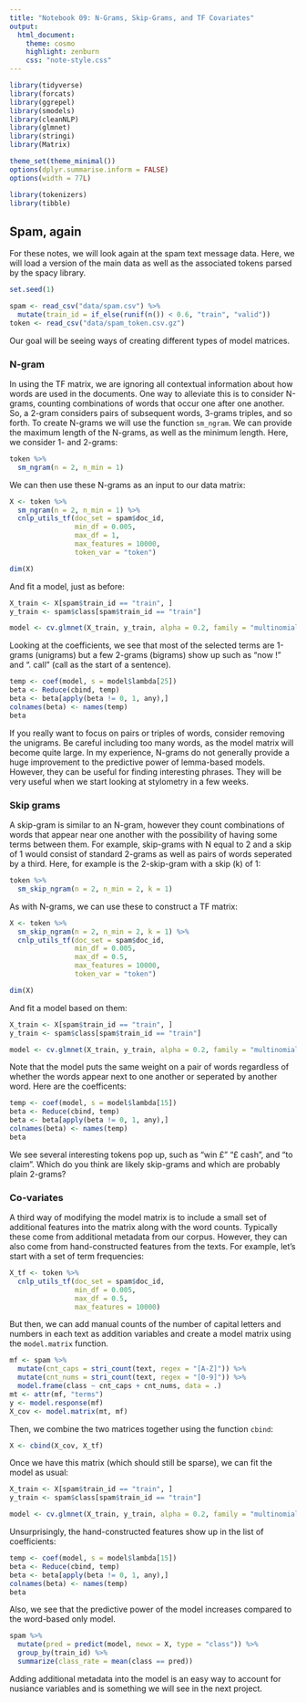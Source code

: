 ```yaml
---
title: "Notebook 09: N-Grams, Skip-Grams, and TF Covariates"
output:
  html_document:
    theme: cosmo
    highlight: zenburn
    css: "note-style.css"
---
```


```r
library(tidyverse)
library(forcats)
library(ggrepel)
library(smodels)
library(cleanNLP)
library(glmnet)
library(stringi)
library(Matrix)

theme_set(theme_minimal())
options(dplyr.summarise.inform = FALSE)
options(width = 77L)
```

```r
library(tokenizers)
library(tibble)
```

## Spam, again

For these notes, we will look again at the spam text message data. Here, we will
load a version of the main data as well as the associated tokens parsed by the
spacy library.

```r
set.seed(1)

spam <- read_csv("data/spam.csv") %>%
  mutate(train_id = if_else(runif(n()) < 0.6, "train", "valid"))
token <- read_csv("data/spam_token.csv.gz")
```

Our goal will be seeing ways of creating different types of model matrices.

### N-gram

In using the TF matrix, we are ignoring all contextual information about how
words are used in the documents. One way to alleviate this is to consider
N-grams, counting combinations of words that occur one after one another. So,
a 2-gram considers pairs of subsequent words, 3-grams triples, and so forth.
To create N-grams we will use the function `sm_ngram`. We can provide the
maximum length of the N-grams, as well as the minimum length. Here, we consider
1- and 2-grams:

```r
token %>%
  sm_ngram(n = 2, n_min = 1)
```

We can then use these N-grams as an input to our data matrix:

```r
X <- token %>%
  sm_ngram(n = 2, n_min = 1) %>%
  cnlp_utils_tf(doc_set = spam$doc_id,
                min_df = 0.005,
                max_df = 1,
                max_features = 10000,
                token_var = "token")

dim(X)
```

And fit a model, just as before:

```r
X_train <- X[spam$train_id == "train", ]
y_train <- spam$class[spam$train_id == "train"]

model <- cv.glmnet(X_train, y_train, alpha = 0.2, family = "multinomial")
```

Looking at the coefficients, we see that most of the selected terms are
1-grams (unigrams) but a few 2-grams (bigrams) show up such as "now !" and
". call" (call as the start of a sentence).

```r
temp <- coef(model, s = model$lambda[25])
beta <- Reduce(cbind, temp)
beta <- beta[apply(beta != 0, 1, any),]
colnames(beta) <- names(temp)
beta
```

If you really want to focus on pairs or triples of words, consider removing the
unigrams. Be careful including too many words, as the model matrix will become
quite large. In my experience, N-grams do not generally provide a huge
improvement to the predictive power of lemma-based models. However, they can be
useful for finding interesting phrases. They will be very useful when we start
looking at stylometry in a few weeks.

### Skip grams

A skip-gram is similar to an N-gram, however they count combinations of words
that appear near one another with the possibility of having some terms between
them. For example, skip-grams with N equal to 2 and a skip of 1 would consist
of standard 2-grams as well as pairs of words seperated by a third. Here, for
example is the 2-skip-gram with a skip (k) of 1:

```r
token %>%
  sm_skip_ngram(n = 2, n_min = 2, k = 1)
```

As with N-grams, we can use these to construct a TF matrix:

```r
X <- token %>%
  sm_skip_ngram(n = 2, n_min = 2, k = 1) %>%
  cnlp_utils_tf(doc_set = spam$doc_id,
                min_df = 0.005,
                max_df = 0.5,
                max_features = 10000,
                token_var = "token")

dim(X)
```

And fit a model based on them:

```r
X_train <- X[spam$train_id == "train", ]
y_train <- spam$class[spam$train_id == "train"]

model <- cv.glmnet(X_train, y_train, alpha = 0.2, family = "multinomial")
```

Note that the model puts the same weight on a pair of words regardless of
whether the words appear next to one another or seperated by another word.
Here are the coefficents:

```r
temp <- coef(model, s = model$lambda[15])
beta <- Reduce(cbind, temp)
beta <- beta[apply(beta != 0, 1, any),]
colnames(beta) <- names(temp)
beta
```

We see several interesting tokens pop up, such as "win £" "£ cash", and
"to claim". Which do you think are likely skip-grams and which are probably
plain 2-grams?

### Co-variates

A third way of modifying the model matrix is to include a small set of
additional features into the matrix along with the word counts. Typically
these come from additional metadata from our corpus. However, they can also
come from hand-constructed features from the texts. For example, let's start
with a set of term frequencies:

```r
X_tf <- token %>%
  cnlp_utils_tf(doc_set = spam$doc_id,
                min_df = 0.005,
                max_df = 0.5,
                max_features = 10000)
```

But then, we can add manual counts of the number of capital letters and numbers
in each text as addition variables and create a model matrix using the
`model.matrix` function.

```r
mf <- spam %>%
  mutate(cnt_caps = stri_count(text, regex = "[A-Z]")) %>%
  mutate(cnt_nums = stri_count(text, regex = "[0-9]")) %>%
  model.frame(class ~ cnt_caps + cnt_nums, data = .)
mt <- attr(mf, "terms")
y <- model.response(mf)
X_cov <- model.matrix(mt, mf)
```

Then, we combine the two matrices together using the function `cbind`:

```r
X <- cbind(X_cov, X_tf)
```

Once we have this matrix (which should still be sparse), we can fit the model
as usual:

```r
X_train <- X[spam$train_id == "train", ]
y_train <- spam$class[spam$train_id == "train"]

model <- cv.glmnet(X_train, y_train, alpha = 0.2, family = "multinomial")
```

Unsurprisingly, the hand-constructed features show up in the list of
coefficients:

```r
temp <- coef(model, s = model$lambda[15])
beta <- Reduce(cbind, temp)
beta <- beta[apply(beta != 0, 1, any),]
colnames(beta) <- names(temp)
beta
```

Also, we see that the predictive power of the model increases compared to the
word-based only model.

```r
spam %>%
  mutate(pred = predict(model, newx = X, type = "class")) %>%
  group_by(train_id) %>%
  summarize(class_rate = mean(class == pred))
```

Adding additional metadata into the model is an easy way to account for nusiance
variables and is something we will see in the next project.

